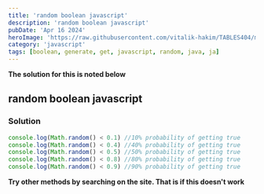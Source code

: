```yaml
---
title: 'random boolean javascript'
description: 'random boolean javascript'
pubDate: 'Apr 16 2024'
heroImage: 'https://raw.githubusercontent.com/vitalik-hakim/TABLES404/main/error_b/JavaScript.png'
category: 'javascript'
tags: [boolean, generate, get, javascript, random, java, ja]
---
```


**The solution for this is noted below**

## random boolean javascript

### Solution

```javascript
console.log(Math.random() < 0.1) //10% probability of getting true
console.log(Math.random() < 0.4) //40% probability of getting true
console.log(Math.random() < 0.5) //50% probability of getting true
console.log(Math.random() < 0.8) //80% probability of getting true
console.log(Math.random() < 0.9) //90% probability of getting true
```

**Try other methods by searching on the site. That is if this doesn't work**

